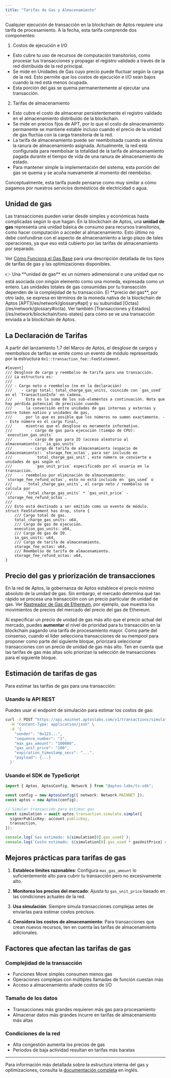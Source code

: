 ```yaml
---
title: "Tarifas de Gas y Almacenamiento"
---
```



Cualquier ejecución de transacción en la blockchain de Aptos requiere una tarifa de procesamiento. A la fecha, esta tarifa comprende dos componentes:

1. Costos de ejecución e I/O

- Esto cubre tu uso de recursos de computación transitorios, como procesar tus transacciones y propagar el registro validado a través de la red distribuida de la red principal.
- Se mide en Unidades de Gas cuyo precio puede fluctuar según la carga de la red. Esto permite que los costos de ejecución e I/O sean bajos cuando la red está menos ocupada.
- Esta porción del gas se quema permanentemente al ejecutar una transacción.

2. Tarifas de almacenamiento

- Esto cubre el costo de almacenar persistentemente el registro validado en el almacenamiento distribuido de la blockchain.
- Se mide en precios fijos de APT, por lo que el costo de almacenamiento permanente se mantiene estable incluso cuando el precio de la unidad de gas fluctúa con la carga transitoria de la red.
- La tarifa de almacenamiento puede ser reembolsada cuando se elimina la ranura de almacenamiento asignada. Actualmente, la red está configurada para reembolsar la totalidad de la tarifa de almacenamiento pagada durante el tiempo de vida de una ranura de almacenamiento de estado.
- Para mantener simple la implementación del sistema, esta porción del gas se quema y se acuña nuevamente al momento del reembolso.

<Aside type="note">
  Conceptualmente, esta tarifa puede pensarse como muy similar a cómo pagamos por nuestros servicios domésticos de electricidad o agua.
</Aside>

## Unidad de gas

Las transacciones pueden variar desde simples y económicas hasta complicadas según lo que hagan. En la blockchain de Aptos, una **unidad de gas** representa una unidad básica de consumo para recursos transitorios, como hacer computación o acceder al almacenamiento. Esto último no debe confundirse con el aspecto de almacenamiento a largo plazo de tales operaciones, ya que eso está cubierto por las tarifas de almacenamiento por separado.

Ver [Cómo Funciona el Gas Base](/es/network/blockchain/base-gas) para una descripción detallada de los tipos de tarifas de gas y las optimizaciones disponibles.

<Aside type="note">
  👉 Una **unidad de gas** es un número adimensional o una unidad que no está asociada con ningún elemento como una moneda, expresada como un entero. Las unidades totales de gas consumidas por tu transacción dependen de la complejidad de tu transacción. El **precio del gas**, por otro lado, se expresa en términos de la moneda nativa de la blockchain de Aptos [APT](/es/network/glossary#apt) y su subunidad [Octas](/es/network/glossary#octa). Ver también [Transacciones y Estados](/es/network/blockchain/txns-states) para cómo se ve una transacción enviada a la blockchain de Aptos.
</Aside>

## La Declaración de Tarifas

A partir del lanzamiento 1.7 del Marco de Aptos, el desglose de cargos y reembolsos de tarifas se emite como un evento de módulo representado por la estructura `0x1::transaction_fee::FeeStatement`.

```move filename="transaction_fee.move"
#[event]
/// Desglose de cargo y reembolso de tarifa para una transacción.
/// La estructura es:
///
/// - Cargo neto o reembolso (no en la declaración)
///    - cargo total: total_charge_gas_units, coincide con `gas_used` en el `TransactionInfo` en cadena.
///      Esta es la suma de los sub-elementos a continuación. Nota que hay pérdida potencial de precisión cuando
///      la conversión entre unidades de gas internas y externas y entre token nativo y unidades de gas,
///      por lo que es posible que los números no sumen exactamente. -- Este número es el cargo final,
///      mientras que el desglose es meramente informativo.
///        - cargo de gas para ejecución (tiempo de CPU): `execution_gas_units`
///        - cargo de gas para IO (acceso aleatorio al almacenamiento): `io_gas_units`
///        - cargo de tarifa de almacenamiento (espacio de almacenamiento): `storage_fee_octas`, para ser incluido en
///          `total_charge_gas_unit`, este número se convierte a unidades de gas según el
///          `gas_unit_price` especificado por el usuario en la transacción.
///    - reembolso por eliminación de almacenamiento: `storage_fee_refund_octas`, esto no está incluido en `gas_used` o
///      `total_charge_gas_units`, el cargo neto / reembolso se calcula por
///      `total_charge_gas_units` * `gas_unit_price` - `storage_fee_refund_octas`.
///
/// Esto está destinado a ser emitido como un evento de módulo.
struct FeeStatement has drop, store {
    /// Cargo total de gas.
    total_charge_gas_units: u64,
    /// Cargo de gas de ejecución.
    execution_gas_units: u64,
    /// Cargo de gas de IO.
    io_gas_units: u64,
    /// Cargo de tarifa de almacenamiento.
    storage_fee_octas: u64,
    /// Reembolso de tarifa de almacenamiento.
    storage_fee_refund_octas: u64,
}
```

## Precio del gas y priorización de transacciones

En la red de Aptos, la gobernanza de Aptos establece el precio mínimo absoluto de la unidad de gas. Sin embargo, el mercado determina qué tan rápido se procesa una transacción con un precio particular de unidad de gas. Ver [Rastreador de Gas de Ethereum](https://etherscan.io/gastracker), por ejemplo, que muestra los movimientos de precios del mercado del precio del gas de Ethereum.

Al especificar un precio de unidad de gas más alto que el precio actual del mercado, puedes **aumentar** el nivel de prioridad para tu transacción en la blockchain pagando una tarifa de procesamiento mayor. Como parte del consenso, cuando el líder selecciona transacciones de su mempool para proponer como parte del siguiente bloque, priorizará seleccionar transacciones con un precio de unidad de gas más alto. Ten en cuenta que las tarifas de gas más altas solo priorizan la selección de transacciones para el siguiente bloque.

## Estimación de tarifas de gas

Para estimar las tarifas de gas para una transacción:

### Usando la API REST

Puedes usar el endpoint de simulación para estimar los costos de gas:

```bash
curl -X POST "https://api.mainnet.aptoslabs.com/v1/transactions/simulate" \
  -H "Content-Type: application/json" \
  -d '{
    "sender": "0x123...",
    "sequence_number": "1",
    "max_gas_amount": "100000",
    "gas_unit_price": "100",
    "expiration_timestamp_secs": "...",
    "payload": {...}
  }'
```

### Usando el SDK de TypeScript

```typescript
import { Aptos, AptosConfig, Network } from "@aptos-labs/ts-sdk";

const config = new AptosConfig({ network: Network.MAINNET });
const aptos = new Aptos(config);

// Simular transacción para estimar gas
const simulation = await aptos.transaction.simulate.simple({
  signerPublicKey: account.publicKey,
  transaction,
});

console.log(`Gas estimado: ${simulation[0].gas_used}`);
console.log(`Costo estimado: ${simulation[0].gas_used * gasUnitPrice} octas`);
```

## Mejores prácticas para tarifas de gas

1. **Establece límites razonables**: Configura `max_gas_amount` lo suficientemente alto para cubrir tu transacción pero no excesivamente alto.

2. **Monitorea los precios del mercado**: Ajusta tu `gas_unit_price` basado en las condiciones actuales de la red.

3. **Usa simulación**: Siempre simula transacciones complejas antes de enviarlas para estimar costos precisos.

4. **Considera los costos de almacenamiento**: Para transacciones que crean nuevos recursos, ten en cuenta las tarifas de almacenamiento adicionales.

## Factores que afectan las tarifas de gas

### Complejidad de la transacción

- Funciones Move simples consumen menos gas
- Operaciones complejas con múltiples llamadas de función cuestan más
- Acceso a almacenamiento añade costos de I/O

### Tamaño de los datos

- Transacciones más grandes requieren más gas para procesamiento
- Almacenar datos más grandes incurre en tarifas de almacenamiento más altas

### Condiciones de la red

- Alta congestión aumenta los precios de gas
- Periodos de baja actividad resultan en tarifas más baratas

***

Para información más detallada sobre la estructura interna del gas y optimizaciones, consulta la [documentación completa](/es/network/blockchain/gas-txn-fee) en inglés.
